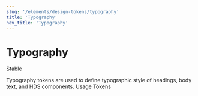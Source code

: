 ```yaml
---
slug: '/elements/design-tokens/typography'
title: 'Typography'
nav_title: 'Typography'
---
```





# Typography

<StatusLabel type="info">Stable</StatusLabel>

<LeadParagraph>
    Typography tokens are used to define typographic style of headings, body text, and HDS components.
</LeadParagraph>

<Tabs>
  <Tabs.TabList className="pageTabsList">
    <Tabs.Tab>Usage</Tabs.Tab>
    <Tabs.Tab>Tokens</Tabs.Tab>
  </Tabs.TabList>
  <Tabs.TabPanel>
    <Usage />
  </Tabs.TabPanel>
  <Tabs.TabPanel>
    <Tokens />
  </Tabs.TabPanel>
</Tabs>
